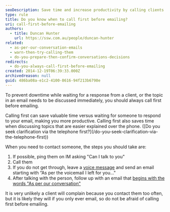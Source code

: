 ```yaml
---
seoDescription: Save time and increase productivity by calling clients first before emailing to discuss important topics or seek clarification.
type: rule
title: Do you know when to call first before emailing?
uri: call-first-before-emailing
authors:
  - title: Duncan Hunter
    url: https://ssw.com.au/people/duncan-hunter
related:
  - as-per-our-conversation-emails
  - warn-then-try-calling-them
  - do-you-prepare-then-confirm-conversations-decisions
redirects:
  - do-you-always-call-first-before-emailing
created: 2014-12-19T06:39:33.000Z
archivedreason: null
guid: 486ba08a-e1c2-4100-8616-94f213b6798e
---
```


To prevent downtime while waiting for a response from a client, or the topic in an email needs to be discussed immediately, you should always call first before emailing.

<youtubeEmbed url="https://www.youtube.com/embed/1lc57QC-5Ik" description="Video: Resolving conflict - call before emailing" />
Calling first can save valuable time versus waiting for someone to respond to your email, making you more productive. Calling first also saves time when discussing topics that are easier explained over the phone. ([Do you seek clarification via the telephone first?](/do-you-seek-clarification-via-the-telephone-first))

When you need to contact someone, the steps you should take are:

1. If possible, ping them on IM asking "Can I talk to you"
2. Call them
3. If you do not get through, leave a [voice message](/do-you-use-voice-recordings-when-appropriate) and send an email starting with “As per the voicemail I left for you…"
4. After talking with the person, follow up with an email that [begins with the words "As per our conversation"](/do-you-send-as-per-our-conversation-emails)

It is very unlikely a client will complain because you contact them too often, but it is likely they will if you only ever email, so do not be afraid of calling first before emailing.